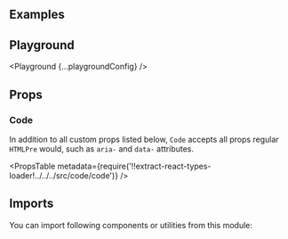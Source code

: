 


<Layout title="Code" description="🚧 This page is under construction">

## Examples

<Example title="Sizes" path="code/sizes">
  <Sizes />
</Example>

<Example title="Inverted" path="code/inverted" darkPreview>
  <Inverted />
</Example>

## Playground

<Playground {...playgroundConfig} />

## Props

### Code

In addition to all custom props listed below, `Code` accepts all props regular `HTMLPre` would, such as `aria-` and `data-` attributes.

<PropsTable
  metadata={require('!!extract-react-types-loader!../../../src/code/code')}
/>

## Imports

You can import following components or utilities from this module:

<Imports module={CodeExports} path="@datacamp/waffles/code" />

</Layout>
